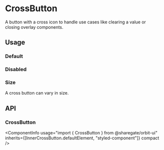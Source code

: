 
<Meta
    title="Components/CrossButton"
    id="cross-button"
/>

# CrossButton

<Tagline>A button with a cross icon to handle use cases like clearing a value or closing overlay components.</Tagline>

<ComponentInfo
    usage="import { CrossButton } from @sharegate/orbit-ui"
    ariaPath="button"
    githubPath="/packages/components/src/button/src"
/>

## Usage

### Default

<Preview>
    <Story name="default">
        <CrossButton aria-label="Clear" />
    </Story>
</Preview>

### Disabled

<Preview>
    <Story name="disabled">
        <CrossButton disabled aria-label="Clear" />
    </Story>
</Preview>

### Size

A cross button can vary in size.

<Preview>
    <Story name="size">
        <Inline alignY="center">
            <CrossButton size="sm" aria-label="Clear" />
            <CrossButton aria-label="Clear" />
        </Inline>
    </Story>
</Preview>

## API

### CrossButton

<ComponentInfo
    usage="import { CrossButton } from @sharegate/orbit-ui"
    inherits={[InnerCrossButton.defaultElement, "styled-component"]}
    compact
/>

<ArgsTable of={InnerCrossButton} sort="alpha" />
